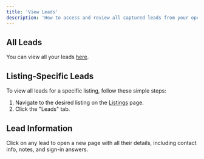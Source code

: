 ```yaml
---
title: 'View Leads'
description: 'How to access and review all captured leads from your open houses.'
---
```


## All Leads

You can view all your leads [here](https://listingopen.com/leads).

## Listing-Specific Leads

To view all leads for a specific listing, follow these simple steps:
1. Navigate to the desired listing on the [Listings](https://listingopen.com/listings) page.
2. Click the "Leads" tab.

## Lead Information

Click on any lead to open a new page with all their details, including contact info, notes, and sign-in answers.
